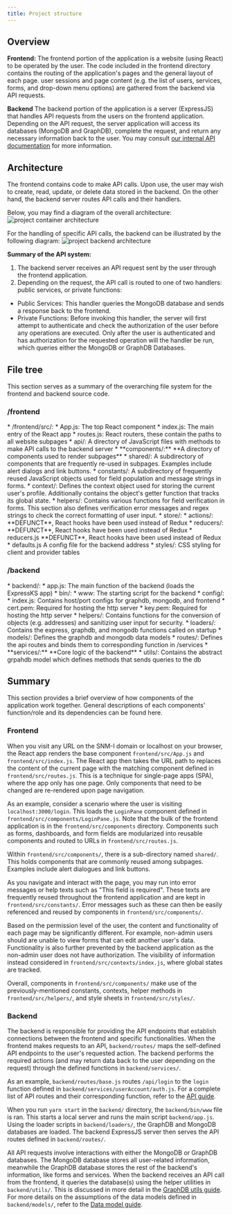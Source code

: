 ```yaml
---
title: Project structure
---
```





## Overview

**Frontend:**
The frontend portion of the application is a website (using React) to be operated by the user. The code included in the frontend 
directory contains the routing of the application's pages and the general layout of each page. 
user sessions and page content (e.g. the list of users, services, forms, and drop-down menu options)
are gathered from the backend via API requests.

**Backend**
The backend portion of the application is a server (ExpressJS) that handles API requests from the users on the frontend 
application. Depending on the API request, the server application will access its databases (MongoDB and GraphDB), complete the request, 
and return any necessary information back to the user. You may consult [our internal API documentation](/guides/api/)
for more information.

## Architecture

The frontend contains code to make API calls. Upon use, the user may wish to create, read, update, or delete data stored in the backend.
On the other hand, the backend server routes API calls and their handlers.

Below, you may find a diagram of the overall architecture:
![project container architecture](../../assets/container.png)

For the handling of specific API calls, the backend can be illustrated by the following diagram:
![project backend architecture](../../assets/architecture.jpg)

**Summary of the API system:**
1. The backend server receives an API request sent by the user through the frontend application.
2. Depending on the request, the API call is routed to one of two handlers: public services, or private functions:
* Public Services:
This handler queries the MongoDB database and sends a response back to the frontend.
* Private Functions:
Before invoking this handler, the server will first attempt to authenticate and check the authorization of the user before any operations are executed.
Only after the user is authenticated and has authorization for the requested operation will the handler be run, which queries either the MongoDB or GraphDB Databases.  

## File tree
This section serves as a summary of the overarching file system for the frontend and backend source code.

### /frontend
<FileTree>
* /frontend/src/:
    * App.js: The top React component
    * index.js: The main entry of the React app
    * routes.js: React routers, these contain the paths to all website subpages
    * api/: A directory of JavaScript files with methods to make API calls to the backend server
    * **components/:** **A directory of components used to render subpages**
        * shared/: A subdirectory of components that are frequently re-used in subpages. Examples include alert dialogs and link buttons.
    * constants/: A subdirectory of frequently reused JavaScript objects used for field population and message strings in forms.
    * context/: Defines the context object used for storing the current user's profile. Additionally contains the object's getter function that tracks its global state.
    * helpers/: Contains various functions for field verification in forms. This section also defines verification error messages and regex strings to check the correct formatting of user input.
    * store/:
        * actions/: **DEFUNCT**, React hooks have been used instead of Redux
        * reducers/: **DEFUNCT**, React hooks have been used instead of Redux
        * reducers.js  **DEFUNCT**, React hooks have been used instead of Redux
        * defaults.js A config file for the backend address
    * styles/: CSS styling for client and provider tables
</FileTree>

### /backend
<FileTree>
* backend/:
    * app.js: The main function of the backend (loads the ExpressKS app)
    * bin/:
        * www: The starting script for the backend
    * config/:
        * index.js: Contains host/port configs for graphdb, mongodb, and frontend
        * cert.pem: Required for hosting the http server
        * key.pem: Required for hosting the http server
    * helpers/: Contains functions for the conversion of objects (e.g. addresses) and sanitizing user input for security.
    * loaders/: Contains the express, graphdb, and mongodb functions called on startup
    * models/: Defines the graphdb and mongodb data models
    * routes/: Defines the api routes and binds them to corresponding function in /services
    * **services/:** **Core logic of the backend**
    * utils/: Contains the abstract grpahdb model which defines methods that sends queries to the db
</FileTree>

## Summary
This section provides a brief overview of how components of the application work
together. General descriptions of each components' function/role and its dependencies can
be found here.

### Frontend
When you visit any URL on the SNM-I domain or localhost on your browser, the
React app renders the base component `frontend/src/App.js` and
`frontend/src/index.js`. The React app then takes the URL path to replaces the content of the
current page with the matching component defined in `frontend/src/routes.js`.
This is a technique for single-page apps (SPA), where the app only has one
page. Only components that need to be changed are re-rendered upon page navigation.

As an example, consider a scenario where the user is visiting `localhost:3000/login`.
This loads the `LoginPane` component defined in `frontend/src/components/LoginPane.js`.
Note that the bulk of the frontend application is in the `frontend/src/components` directory.
Components such as forms, dashboards, and form fields are modularized into
reusable components and routed to URLs in `frontend/src/routes.js`.

Within `frontend/src/components/`, there is a sub-directory named `shared/`.
This holds components that are commonly reused among subpages. Examples include alert dialogues and
link buttons.

As you navigate and interact with the page, you may run into error
messages or help texts such as "This field is required".
These texts are frequently reused throughout the frontend application and are kept in `frontend/src/constants/`.
Error messages such as these can then be easily referenced and reused by components in `frontend/src/components/`.

Based on the permission level of the user, the content and functionality of each page
may be significantly different. For example, non-admin users should are unable to view
forms that can edit another user's data. Functionality is also further prevented by the backend
application as the non-admin user does not have authorization. The visibility of information instead
considered in `frontend/src/contexts/index.js`, where global states are tracked.

Overall, components in `frontend/src/components/` make use of the previously-mentioned constants,
contexts, helper methods in `frontend/src/helpers/`, and style sheets
in `frontend/src/styles/`.

### Backend
The backend is responsible for providing the API endpoints that establish connections 
between the frontend and specific functionalities. When the frontend makes requests to an API, 
`backend/routes/` maps the self-defined API endpoints to the user's requested action.
The backend performs the required actions (and may return data back to the user depending
on the request) through the defined functions in `backend/services/`.

As an example, `backend/routes/base.js` routes `/api/login` to the `login`
function defined in `backend/services/userAccount/auth.js`. For a complete list
of API routes and their corresponding function, refer to the [API guide](/guides/api/).

When you run `yarn start` in the `backend/` directory, the `backend/bin/www` file is ran.
This starts a local server and runs the main script `backend/app.js`. Using the loader
scripts in `backend/loaders/`, the GraphDB and MongoDB databases are loaded.
The backend ExpressJS server then serves the API routes defined in `backend/routes/`.

All API requests involve interactions with either the MongoDB or GraphDB databases.
The MongoDB database stores all user-related information, meanwhile the GraphDB database
stores the rest of the backend's information, like forms and services.
When the backend receives an API call from the frontend, it queries the database(s)
using the helper utilities in `backend/utils/`. This is discussed in more detail in
the [GraphDB utils guide](/guides/graphdb-utils/). For more details on the assumptions of the data
models defined in `backend/models/`, refer to the [Data model guide](/guides/data-model/).
